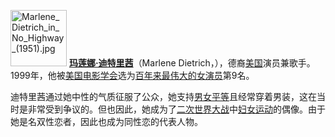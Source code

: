 [[File:Marlene_Dietrich_in_No_Highway_(1951).jpg|90px]]
'''[[玛莲娜·迪特里茜|玛莲娜·迪特里茜]]'''（Marlene Dietrich，{{bd|1901年|12月27日|1992年|5月6日}}），德裔[[美国|美国]]演员兼歌手。1999年，他被[[美国电影学会|美国电影学会]]选为[[百年来最伟大的女演员|百年来最伟大的女演员]]第9名。

迪特里茜通过她中性的气质征服了公众，她支持[[男女平等|男女平等]]且经常穿着男装，这在当时是非常受到争议的。但也因此，她成为了[[二次世界大战|二次世界大战]]中[[妇女运动|妇女运动]]的偶像。由于她是名双性恋者，因此也成为同性恋的代表人物。